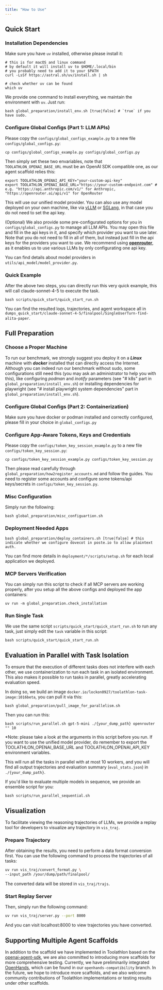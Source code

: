 ```yaml
---
title: "How to Use"
---
```


## Quick Start

### Installation Dependencies

Make sure you have `uv` installed, otherwise please install it:

```
# this is for macOS and linux command
# by default it will install uv to $HOME/.local/bin
# you probably need to add it to your $PATH
curl -LsSf https://astral.sh/uv/install.sh | sh

# check whether uv can be found
which uv
```

We provide one command to install everything, we maintain the environment with `uv`. Just run:


```
bash global_preparation/install_env.sh [true|false] # `true` if you have sudo.
```

### Configure Global Configs (Part 1: LLM APIs)

Please copy the `configs/global_configs_example.py` to a new file `configs/global_configs.py`:

```
cp configs/global_configs_example.py configs/global_configs.py
```

Then simply set these two envariables, note that `TOOLATHLON_OPENAI_BASE_URL` must be an OpenAI SDK compatible one, as our agent scaffold relies this:

```
export TOOLATHLON_OPENAI_API_KEY="your-custom-api-key"
export TOOLATHLON_OPENAI_BASE_URL="https://your-custom-endpoint.com" # e.g. "https://api.anthropic.com/v1/" for Anthropic, "https://openrouter.ai/api/v1" for OpenRouter
```

This will use our unified model provider. You can also use any model deployed on your own machine, like via [vLLM](https://github.com/vllm-project/vllm) or [SGLang](https://github.com/sgl-project/sglang), in that case you do not need to set the api key.


(Optional) We also provide some pre-configurated options for you in `configs/global_configs.py` to manage all LLM APIs. You may open this file and fill in the api keys in it, and specify which provider you want to use later. Note that you do not need to fill in all of them, but instead just fill in the api keys for the providers you want to use. We recommend using [**openrouter**](https://openrouter.ai/), as it enables us to use various LLMs by only configurating one api key.


You can find details about model providers in `utils/api_model/model_provider.py`.

### Quick Example

After the above two steps, you can directly run this very quick example, this will call claude-sonnet-4-5 to execute the task.

```
bash scripts/quick_start/quick_start_run.sh
```

You can find the resulted logs, trajectories, and agent workspace all in `dumps_quick_start/claude-sonnet-4-5/finalpool/SingleUserTurn-find-alita-paper`.

## Full Preparation

### Choose a Proper Machine

To run our benchmark, we strongly suggest you deploy it on a ***Linux*** machine with ***docker*** installed that can directly access the Internet. 
Although you can indeed run our benchmark without sudo, some configurations still need this (you may ask an administrator to help you with this), like configuring *podman* and *inotify* parameters (see "# k8s" part in `global_preparation/install_env.sh`) or installing dependencies for playwright (see "# install playwright system dependencies" part in `global_preparation/install_env.sh`).


### Configure Global Configs (Part 2: Containerization)

Make sure you have docker or podman installed and correctly configured, please fill in your choice in `global_configs.py`

### Configure App-Aware Tokens, Keys and Credentials

Please copy the `configs/token_key_session_example.py` to a new file `configs/token_key_session.py`:

```
cp configs/token_key_session_example.py configs/token_key_session.py
```

Then please read carefully through `global_preparation/how2register_accounts.md` and follow the guides. You need to register some accounts and configure some tokens/api keys/secrets in `configs/token_key_session.py`. 

### Misc Configuration

Simply run the following:
```
bash global_preparation/misc_configuartion.sh
```

### Deployment Needed Apps
```
bash global_preparation/deploy_containers.sh [true|false] # this indicate whether we configure dovecot in poste.io to allow plaintext auth.
```

You can find more details in `deployment/*/scripts/setup.sh` for each local application we deployed.

### MCP Servers Verification

You can simply run this script to check if all MCP servers are working properly, after you setup all the above configs and deployed the app containers:

```
uv run -m global_preparation.check_installation
```

### Run Single Task

We use the same script `scripts/quick_start/quick_start_run.sh` to run any task, just simply edit the `task` variable in this script:

```
bash scripts/quick_start/quick_start_run.sh
```

## Evaluation in Parallel with Task Isolation

To ensure that the execution of different tasks does not interfere with each other, we use containerization to run each task in an isolated environment. This also makes it possible to run tasks in parallel, greatly accelerating evaluation speed.

In doing so, we build an image `docker.io/lockon0927/toolathlon-task-image:1016beta`, you can pull it via this:

```
bash global_preparation/pull_image_for_parallelism.sh
```

Then you can run this:

```
bash scripts/run_parallel.sh gpt-5-mini ./{your_dump_path} openrouter "" 10
```
*Note: please take a look at the arguments in this script before you run. If you want to use the unified model provider, do remember to export the TOOLATHLON_OPENAI_BASE_URL and TOOLATHLON_OPENAI_API_KEY environment variables.

This will run all the tasks in parallel with at most 10 workers, and you will find all output trajectories and evaluation summary (`eval_stats.json`) in `./{your_dump_path}`.

If you'd like to evaluate multiple models in sequence, we provide an ensemble script for you:

```
bash scripts/run_parallel_sequential.sh
```

## Visualization

To facilitate viewing the reasoning trajectories of LLMs, we provide a replay tool for developers to visualize any trajectory in `vis_traj`.

### Prepare Trajectory

After obtaining the results, you need to perform a data format conversion first. You can use the following command to process the trajectories of all tasks:

```bash
uv run vis_traj/convert_format.py \
--input_path /your/dump/path/finalpool/
```

The converted data will be stored in `vis_traj/trajs`.

### Start Replay Server

Then, simply run the following command:

```bash
uv run vis_traj/server.py --port 8000
```

And you can visit localhost:8000 to view trajectories you have converted.

## Supporting Multiple Agent Scaffolds  
In addition to the scaffold we have implemented in Toolathlon based on the [openai-agent-sdk](https://github.com/openai/openai-agents-python), we are also committed to introducing more scaffolds for more comprehensive testing. Currently, we have preliminarily integrated [OpenHands](https://github.com/All-Hands-AI/OpenHands), which can be found in our `openhands-compatibility` branch. In the future, we hope to introduce more scaffolds, and we also welcome community contributions of Toolathlon implementations or testing results under other scaffolds.
